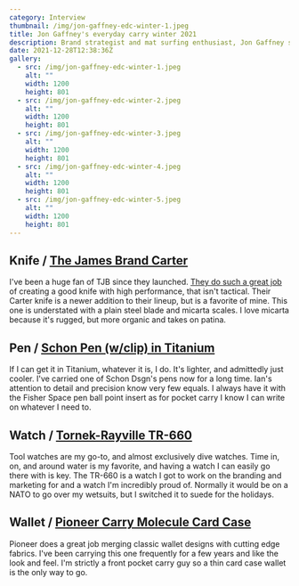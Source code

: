 ```yaml
---
category: Interview
thumbnail: /img/jon-gaffney-edc-winter-1.jpeg
title: Jon Gaffney's everyday carry winter 2021
description: Brand strategist and mat surfing enthusiast, Jon Gaffney shares his current winter EDC setup.
date: 2021-12-28T12:38:36Z
gallery:
  - src: /img/jon-gaffney-edc-winter-1.jpeg
    alt: ""
    width: 1200
    height: 801
  - src: /img/jon-gaffney-edc-winter-2.jpeg
    alt: ""
    width: 1200
    height: 801
  - src: /img/jon-gaffney-edc-winter-3.jpeg
    alt: ""
    width: 1200
    height: 801
  - src: /img/jon-gaffney-edc-winter-4.jpeg
    alt: ""
    width: 1200
    height: 801
  - src: /img/jon-gaffney-edc-winter-5.jpeg
    alt: ""
    width: 1200
    height: 801
---
```


## Knife / [The James Brand Carter](https://shop.thejamesbrand.com/products/the-carter)

I've been a huge fan of TJB since they launched. [They do such a great job]() of creating a good knife with high performance, that isn't tactical. Their Carter knife is a newer addition to their lineup, but is a favorite of mine. This one is understated with a plain steel blade and micarta scales. I love micarta because it's rugged, but more organic and takes on patina.

## Pen / [Schon Pen (w/clip) in Titanium](https://www.schondsgn.com/collections/ballpoint-pens/products/original-classic-machined-pen)

If I can get it in Titanium, whatever it is, I do. It's lighter, and admittedly just cooler. I've carried one of Schon Dsgn's pens now for a long time. Ian's attention to detail and precision know very few equals. I always have it with the Fisher Space pen ball point insert as for pocket carry I know I can write on whatever I need to.

## Watch / [Tornek-Rayville TR-660](https://tornek-rayville.us/collections/frontpage/products/tr-660-pre-order)

Tool watches are my go-to, and almost exclusively dive watches. Time in, on, and around water is my favorite, and having a watch I can easily go there with is key. The TR-660 is a watch I got to work on the branding and marketing for and a watch I'm incredibly proud of. Normally it would be on a NATO to go over my wetsuits, but I switched it to suede for the holidays.

## Wallet / [Pioneer Carry Molecule Card Case](https://pioneercarry.com/collections/wallets/products/molecule-cardholder)

Pioneer does a great job merging classic wallet designs with cutting edge fabrics. I've been carrying this one frequently for a few years and like the look and feel. I'm strictly a front pocket carry guy so a thin card case wallet is the only way to go.

